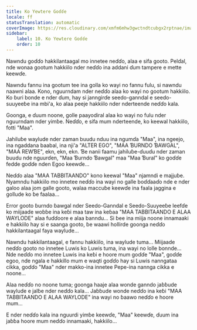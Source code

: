 ```yaml
---
title: Ko Yewtere Goɗɗe
locale: ff
statusTranslation: automatic
coverImage: https://res.cloudinary.com/xmfm6mhw3gwctndtcubgx2rptnae/image/upload/v1740468922/small_cover_tratado_de_psicologia_revolucionaria_a4c0dca4e0.webp
sidebar:
    label: 10. Ko Yewtere Goɗɗe
    order: 10
---
```

Nawndu goɗɗo hakkilantaagal mo innetee neɗɗo, alaa e sifa gooto. Pelɗal, nde wonaa gootum hakkiilo nder neɗɗo ina addani ɗum tampere e mette keewɗe.

Nawndu fannu ina gootum tee ina golla ko wayi no fannu fulu, si nawndu naawni alaa. Kono, nguurndam nder neɗɗo alaa ko wayi no gootum hakkiilo. Ko ɓuri bonde e nder ɗum, hay si janngirɗe seedo-ganndal e seedo-suuyeeɓe ina mbi'a, ko alaa peeje hakkiilo nder nderteende neɗɗo kala.

Goonga, e ɗuum noone, golle paayodiral alaa ko wayi no fulu nder nguurndam nder yimɓe. Neɗɗo, e sifa mum nderteende, ko keewal hakkiilo, fotti "Maa".

Jahiluɓe waylude nder zaman buudu nduu ina ngumɗa "Maa", ina ngeejo, ina ngaddana baabal, ina nji'a "ALTER EGO", "MAA ƁURNDO ƁAWGAL", "MAA REWƁE", ekn, ekn, ekn. Ɓe nanii faamu jahiluɓe-ɗuuɗu nder zaman buudu nde nguurɗen, "Maa Ɓurndo Ɓawgal" maa "Maa Ɓural" ko goɗɗe fedde goɗɗe nden Egoo keewɗe...

Neɗɗo alaa "MAA TABBITAANDO" kono keewal "Maa" njamndi e majjuɓe. Nyamndu hakkiilo mo innetee neɗɗo ina wayi no galle boɗɗaaɗo nde e nder galoo alaa jom galle gooto, walaa maccuɓe keewɗe ina faala jaggina e gollude ko ɓe faalaa...

Error gooto ɓurndo ɓawgal nder Seedo-Ganndal e Seedo-Suuyeeɓe leefɗe ko miijaade woɓɓe ina keɓi maa taw ina keɓaa "MAA TABBITAANDO E ALAA WAYLODE" alaa fuɗɗoore e alaa banndu... Si ɓee ina miija noone innamaaki e hakkiilo hay si e saanga gooto, ɓe waawi hollirde goonga neɗɗo hakkilantaagal faya waylude...

Nawndu hakkilantaagal, e fannu hakkiilo, ina waylude tuma... Miijaade neɗɗo gooto no innetee Luwis ko Luwis tuma, ina wayi no lolle bonnde... Nde neɗɗo mo innetee Luwis ina keɓi e hoore mum goɗɗe "Maa", goɗɗe egoo, nde ngala e hakkillo mum e waqti goɗɗo hay si Luwis nanngataa cikka, goɗɗo "Maa" nder makko-ina innetee Pepe-ina nannga cikka e noone...

Alaa neɗɗo no noone tuma; goonga haaje alaa wonde ganndo jaɓɓude waylude e jalɓe nder neɗɗo kala... Jaɓɓude wonde neɗɗo ina keɓi "MAA TABBITAANDO E ALAA WAYLODE" ina wayi no ɓaawo neɗɗo e hoore mum...

E nder neɗɗo kala ina nguurdi yimɓe keewɗe, "Maa" keewɗe, ɗuum ina jaɓɓa hoore mum neɗɗo innamaaki, hakkiilo...


